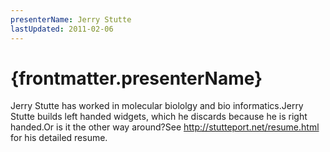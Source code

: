 ```yaml
---
presenterName: Jerry Stutte
lastUpdated: 2011-02-06
---
```


# {frontmatter.presenterName}
Jerry Stutte has worked
in molecular biololgy and bio informatics.Jerry Stutte builds left
handed widgets, which he discards because he is right
handed.Or is it the other way
around?See http://stutteport.net/resume.html
for his detailed resume.